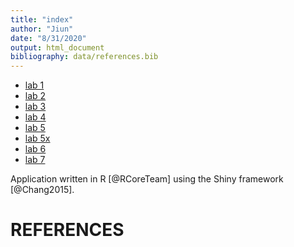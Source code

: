 ```yaml
---
title: "index"
author: "Jiun"
date: "8/31/2020"
output: html_document
bibliography: data/references.bib
---
```

* [lab 1](Lab1-Jiun.html)
* [lab 2](paper.html)
* [lab 3](lab-3a-Jiun.html)
* [lab 4](Lab4Jiun.html)
* [lab 5](Lab5Jiun.html)
* [lab 5x ](Lab5XJiun.html)
* [lab 6](Lab6-Jiun.html)
* [lab 7](Lab7Vignette.html)

Application written in R [@RCoreTeam] using the Shiny framework [@Chang2015].

# REFERENCES

